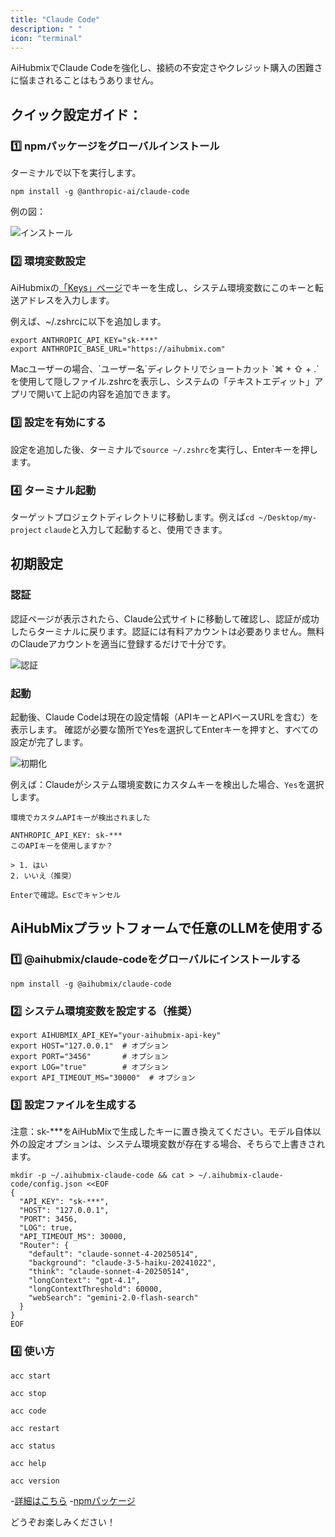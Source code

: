 ```yaml
---
title: "Claude Code"
description: " "
icon: "terminal"
---
```


AiHubmixでClaude Codeを強化し、接続の不安定さやクレジット購入の困難さに悩まされることはもうありません。

## クイック設定ガイド：

### 1️⃣ npmパッケージをグローバルインストール

ターミナルで以下を実行します。

```shell
npm install -g @anthropic-ai/claude-code
```

例の図：

![インストール](../../public/en/aihubmix-claude-code-npm.png)

### 2️⃣ 環境変数設定

AiHubmixの[「Keys」ページ](https://aihubmix.com/token)でキーを生成し、システム環境変数にこのキーと転送アドレスを入力します。

例えば、~/.zshrcに以下を追加します。

```shell
export ANTHROPIC_API_KEY="sk-***"
export ANTHROPIC_BASE_URL="https://aihubmix.com"
```

<Tip>
  Macユーザーの場合、`ユーザー名`ディレクトリでショートカット `⌘ + ⇧ + .` を使用して隠しファイル.zshrcを表示し、システムの「テキストエディット」アプリで開いて上記の内容を追加できます。
</Tip>

### 3️⃣ 設定を有効にする

設定を追加した後、ターミナルで`source ~/.zshrc`を実行し、Enterキーを押します。

### 4️⃣ ターミナル起動

ターゲットプロジェクトディレクトリに移動します。例えば`cd ~/Desktop/my-project`
`claude`と入力して起動すると、使用できます。

## 初期設定

### 認証

認証ページが表示されたら、Claude公式サイトに移動して確認し、認証が成功したらターミナルに戻ります。認証には有料アカウントは必要ありません。無料のClaudeアカウントを適当に登録するだけで十分です。

![認証](../../public/en/claude-auth.png)

### 起動

起動後、Claude Codeは現在の設定情報（APIキーとAPIベースURLを含む）を表示します。
確認が必要な箇所でYesを選択してEnterキーを押すと、すべての設定が完了します。

![初期化](../../public/en/aihubmix-claude-code.png)

例えば：Claudeがシステム環境変数にカスタムキーを検出した場合、`Yes`を選択します。

```
環境でカスタムAPIキーが検出されました

ANTHROPIC_API_KEY: sk-***
このAPIキーを使用しますか？

> 1. はい
2. いいえ（推奨）

Enterで確認。Escでキャンセル
```

## AiHubMixプラットフォームで任意のLLMを使用する

### 1️⃣ @aihubmix/claude-codeをグローバルにインストールする

```shell
npm install -g @aihubmix/claude-code
```
### 2️⃣ システム環境変数を設定する（推奨）

```shell
export AIHUBMIX_API_KEY="your-aihubmix-api-key"
export HOST="127.0.0.1"  # オプション
export PORT="3456"       # オプション
export LOG="true"        # オプション
export API_TIMEOUT_MS="30000"  # オプション
```

### 3️⃣ 設定ファイルを生成する

注意：sk-***をAiHubMixで生成したキーに置き換えてください。モデル自体以外の設定オプションは、システム環境変数が存在する場合、そちらで上書きされます。

```shell
mkdir -p ~/.aihubmix-claude-code && cat > ~/.aihubmix-claude-code/config.json <<EOF
{
  "API_KEY": "sk-***",
  "HOST": "127.0.0.1",
  "PORT": 3456,
  "LOG": true,
  "API_TIMEOUT_MS": 30000,
  "Router": {
    "default": "claude-sonnet-4-20250514",
    "background": "claude-3-5-haiku-20241022",
    "think": "claude-sonnet-4-20250514",
    "longContext": "gpt-4.1",
    "longContextThreshold": 60000,
    "webSearch": "gemini-2.0-flash-search"
  }
}
EOF
```

### 4️⃣ 使い方

<CodeGroup>

```shell
acc start
```

```shell
acc stop
```

```shell
acc code
```

```shell
acc restart
```

```shell
acc status
```

```shell
acc help
```

```shell
acc version
```

</CodeGroup>

-[詳細はこちら](https://github.com/inferera/aihubmix/blob/main/packages/claude-code/README.md)
-[npmパッケージ](https://www.npmjs.com/package/@aihubmix/claude-code)

どうぞお楽しみください！